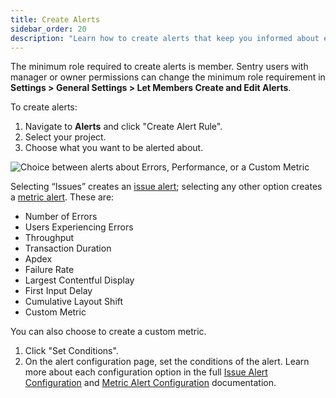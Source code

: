 ```yaml
---
title: Create Alerts
sidebar_order: 20
description: "Learn how to create alerts that keep you informed about errors and performance issues in your application."
---
```


<Note>

The minimum role required to create alerts is member. Sentry users with manager or owner permissions can change the minimum role requirement in **Settings > General Settings > Let Members Create and Edit Alerts**.

</Note>

To create alerts:
1. Navigate to **Alerts** and click "Create Alert Rule".
1. Select your project.
1. Choose what you want to be alerted about.

![Choice between alerts about Errors, Performance, or a Custom Metric](sentry-basics/guides/alert-notifications/create-new-alert-rule.png)

Selecting “Issues” creates an [issue alert](/product/alerts/alert-types/#issue-alerts); selecting any other option creates a [metric alert](/product/alerts/alert-types/#metric-alerts). These are:
 - Number of Errors
 - Users Experiencing Errors
 - Throughput
 - Transaction Duration
 - Apdex
 - Failure Rate
 - Largest Contentful Display
 - First Input Delay
 - Cumulative Layout Shift
 - Custom Metric

You can also choose to create a custom metric.
1. Click "Set Conditions".
1. On the alert configuration page, set the conditions of the alert. Learn more about each configuration option in the full [Issue Alert Configuration](/product/alerts/create-alerts/issue-alert-config/) and [Metric Alert Configuration](/product/alerts/create-alerts/metric-alert-config/) documentation.
